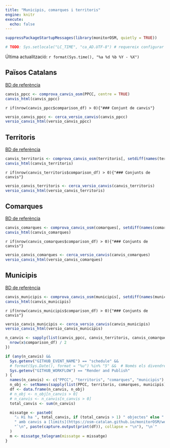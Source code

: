 ```yaml
---
title: "Municipis, comarques i territoris"
engine: knitr
execute:
  echo: false
---
```




```r
suppressPackageStartupMessages(library(monitorOSM, quietly = TRUE))

# TODO: Sys.setlocale("LC_TIME", "ca_AD.UTF-8") # requereix configurar locale a gh action https://github.com/actions/runner-images/issues/762
```

Última actualització: `r format(Sys.time(), "%a %d %b %Y - %X")`

## Països Catalans

[BD de referència](https://github.com/OSM-Catalan/monitorOSM/blob/main/data-raw/PPCC.tsv)

```r
canvis_ppcc <- comprova_canvis_osm(PPCC, centre = TRUE)
canvis_html(canvis_ppcc)
```

`r if(nrow(canvis_ppcc$comparison_df) > 0){"### Conjunt de canvis"}`

```r
versio_canvis_ppcc <- cerca_versio_canvis(canvis_ppcc)
versio_canvis_html(versio_canvis_ppcc)
```

## Territoris

[BD de referència](https://github.com/OSM-Catalan/monitorOSM/blob/main/data-raw/territoris.tsv)

```r
canvis_territoris <- comprova_canvis_osm(territoris[, setdiff(names(territoris), "regio")], centre = TRUE)
canvis_html(canvis_territoris)
```

`r if(nrow(canvis_territoris$comparison_df) > 0){"### Conjunts de canvis"}`

```r
versio_canvis_territoris <- cerca_versio_canvis(canvis_territoris)
versio_canvis_html(versio_canvis_territoris)
```

## Comarques

[BD de referència](https://github.com/OSM-Catalan/monitorOSM/blob/main/data-raw/comarques.tsv)

```r
canvis_comarques <- comprova_canvis_osm(comarques[, setdiff(names(comarques), "regio")], centre = TRUE)
canvis_html(canvis_comarques)
```

`r if(nrow(canvis_comarques$comparison_df) > 0){"### Conjunts de canvis"}`

```r
versio_canvis_comarques <- cerca_versio_canvis(canvis_comarques)
versio_canvis_html(versio_canvis_comarques)
```

## Municipis

[BD de referència](https://github.com/OSM-Catalan/monitorOSM/blob/main/data-raw/municipis.tsv)

```r
canvis_municipis <- comprova_canvis_osm(municipis[, setdiff(names(municipis), c("regio", "comarca"))], centre = TRUE)
canvis_html(canvis_municipis)
```

`r if(nrow(canvis_municipis$comparison_df) > 0){"### Conjunts de canvis"}`

```r
versio_canvis_municipis <- cerca_versio_canvis(canvis_municipis)
versio_canvis_html(versio_canvis_municipis)
```


```r
n_canvis <- sapply(list(canvis_ppcc, canvis_territoris, canvis_comarques, canvis_municipis), function(x) {
  nrow(x$comparison_df) / 2
})

if (any(n_canvis) &&
  Sys.getenv("GITHUB_EVENT_NAME") == "schedule" &&
  # format(Sys.Date(), format = "%u") %in% "5" &&  # Només els divendres
  Sys.getenv("GITHUB_WORKFLOW") == "Render and Publish"
) {
  names(n_canvis) <- c("PPCC", "territoris", "comarques", "municipis")
  n_obj <- setNames(sapply(list(PPCC, territoris, comarques, municipis), nrow), nm = names(n_canvis))
  df <- data.frame(n_canvis, n_obj)
  # n_obj <- n_obj[n_canvis > 0]
  # n_canvis <- n_canvis[n_canvis > 0]
  total_canvis <- sum(n_canvis)

  missatge <- paste0(
    "⚠️ Hi ha ", total_canvis, if (total_canvis > 1) " objectes" else " objecte",
    " amb canvis a [limits](https://osm-catalan.github.io/monitorOSM/web/limits.html).\n",
    "`\n", paste(capture.output(print(df)), collapse = "\n"), "\n`"
  )
  m <- missatge_telegram(missatge = missatge)
}
```
